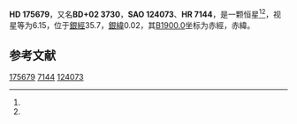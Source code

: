 {{Starbox begin
| name = HD 175679
}}
{{Starbox observe
| epoch = [[J2000.0|J2000.0]]
| constell = {{星座名待查}}<ref name=SIMBAD>{{cite web
 | url=http://simbad.u-strasbg.fr/simbad/sim-id?Ident=HR+7144
 | title =Pulsating variable Star
 | publisher=Centre de Données astronomiques de Strasbourg
 | work=SIMBAD
 | accessdate=2012-07-13}}</ref><ref name=DATA>{{cite web
 | url=http://vizier.u-strasbg.fr/viz-bin/VizieR-5?-out.add=.&-source=5050&-corr=PK=HR&-out.max=9999&HR=7144
 | title=VizieR Detailed Page
 | accessdate=2012-07-13
 | archive-date=2016-03-04
 | archive-url=https://web.archive.org/web/20160304233152/http://vizier.u-strasbg.fr/viz-bin/VizieR-5?-out.add=.&-source=5050&-corr=PK=HR&-out.max=9999&HR=7144
 | dead-url=no
 }}</ref>
| 星官 = 
| ra = {{RA|18|56|25.6}}<ref name=SIMBAD /><ref name=DATA />
| dec = {{DEC|+2|28|16}}<ref name=SIMBAD /><ref name=DATA />
| appmag_v = 6.15<ref name=SIMBAD /><ref name=DATA />
}}
{{Starbox character
| class = G8III<ref name=SIMBAD /><ref name=DATA />
| b-v = 0.97<ref name=SIMBAD /><ref name=DATA />
| u-b = 0.71<ref name=SIMBAD /><ref name=DATA />
| r-i = <ref name=SIMBAD /><ref name=DATA />
| variable = 
}}
{{Starbox astrometry
| radial_v = 0.71
| prop_mo_ra = -15
| parallax = 
| p_error = 
}}
{{Starbox catalog
| names =BD+02 3730，[[SAO星表|SAO]] 124073，[[HD星表|HD]] 175679，[[HR星表|HR]] 7144}}
{{Starbox reference |Simbad=HR+7144}}
{{Starbox end}}

'''HD 175679'''，又名'''BD+02 3730'''，'''SAO 124073'''、'''HR 7144'''，是一颗恒星<ref name=SIMBAD /><ref name=DATA />，视星等为6.15，位于[[銀道座標系|銀經]]35.7，[[銀道座標系|銀緯]]0.02，其[[B1900.0|B1900.0]]坐标为赤經{{RA|18|51|23.6}}，赤緯{{DEC|+2|0.02|29}}。

== 参考文献 ==
{{reflist}}

{{star-stub}}

[[Category:HD和HDE天體|175679]]
[[Category:HR天體|7144]]
[[Category:SAO天體|124073]]